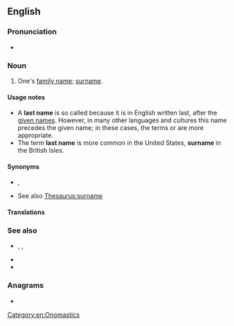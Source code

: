 ==English==
===Pronunciation===
* {{audio|en|LL-Q1860 (eng)-PerfectSoundWhatever-last name.wav|Audio (CA)}}

===Noun===
{{en-noun}}

# One's [[family name]]; [[surname]].

====Usage notes====
* A '''last name''' is so called because it is in English written last, after the [[given name]]s. However, in many other languages and cultures this name precedes the given name; in these cases, the terms {{mention|en|surname}} or {{mention|en|family name}} are more appropriate.
* The term '''last name''' is more common in the United States, '''surname''' in the British Isles.

====Synonyms====
* {{l|en|family name}}, {{l|en|surname}}
* See also [[Thesaurus:surname]]

====Translations====
{{trans-see|surname}}

===See also===
* {{l|en|first name}}, {{l|en|forename}}, {{l|en|given name}}
* {{l|en|personal name}}
* {{l|en|middle name}}

===Anagrams===
* {{anagrams|en|a=aaelmnst|altnames|slametan|talesman}}

[[Category:en:Onomastics]]